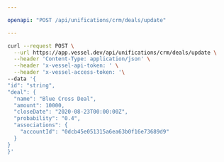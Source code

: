 ```yaml
---

openapi: "POST /api/unifications/crm/deals/update"

---
```


  <RequestExample>
  
  ```bash Request
  curl --request POST \
    --url https://app.vessel.dev/api/unifications/crm/deals/update \
    --header 'Content-Type: application/json' \
    --header 'x-vessel-api-token: ' \
    --header 'x-vessel-access-token: '\ 
  --data '{
  "id": "string",
  "deal": {
    "name": "Blue Cross Deal",
    "amount": 10000,
    "closeDate": "2020-08-23T00:00:00Z",
    "probability": "0.4",
    "associations": {
      "accountId": "0dcb45e051315a6ea63b0f16e73689d9"
    }
  }
}'
  ```
  
  </RequestExample>
  
  

